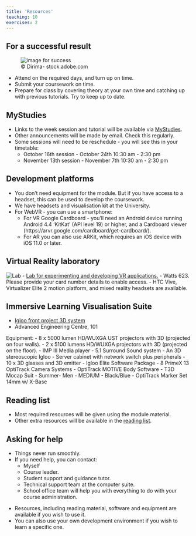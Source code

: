 ```yaml
---
title: 'Resources'
teaching: 10
exercises: 2
---
```


## For a successful result


![&copy; Dirima- stock.adobe.com](fig/success.jpeg){alt="image for success"}

- Attend on the required days, and turn up on time.
- Submit your coursework on time.
- Prepare for class by covering theory at your own time and catching up with previous tutorials. Try to keep up to date.




## MyStudies
- Links to the week session and tutorial will be available via [MyStudies](https://mystudies.brighton.ac.uk/).
- Other announcements will be made by email. Check this regularly. 
- Some sessions will need to be reschedule - you will see this in your timetable:
  - October 16th session - October 24th 10:30 am - 2:30 pm
  - November 13th session - November 7th 10:30 am - 2:30 pm
  
## Development platforms
- You don't need equipment for the module. But if you have access to a headset, this can be used to develop the coursework.
- We have headsets and visualisation kit at the University.
- For WebVR -  you can use a smartphone:
  - For VR Google Cardboard  - you'll need an Android device running Android 4.4 'KitKat' (API level 19) or higher, and a Cardboard viewer (https://arvr.google.com/cardboard/get-cardboard/).
  - For AR you can also use ARKit, which requires an iOS device with iOS 11.0 or later.


## Virtual Reality laboratory
![](https://bpb-eu-w2.wpmucdn.com/blogs.brighton.ac.uk/dist/9/5607/files/2023/01/UOB_VR_Suite_28NOV22_AW_015.jpg){alt="Lab"}
- [Lab for experimenting and developing VR applications.](https://blogs.brighton.ac.uk/csius/virtual-reality-laboratory/) 
- Watts 623. Please provide your card number details to enable access.
- HTC Vive, Virtualizer Elite 2 motion platform, and mixed reality headsets are available.


## Immersive Learning Visualisation Suite
- [Igloo front project 3D system](https://blogs.brighton.ac.uk/csius/advanced-immersive-learning-environment/)
- Advanced Engineering Centre, 101

Equipment:
- 8 x 5000 lumen HD/WUXGA UST projectors with 3D (projected on four walls).
- 2 x 5100 lumens HD/WUXGA projectors with 3D (projected on the floor).
- IMP III Media player
- 5.1 Surround Sound system
- An 3D stereoscopic Igloo
- Server cabinet with network switch plus peripherals
- 10 x 3D glasses and 3D emitter
- Igloo Elite Software Package
- 8 PrimeX 13 OptiTrack Camera Systems
- OptiTrack MOTIVE Body Software
- T3D Mocap Suit - Summer- Men - MEDIUM - Black/Blue
- OptiTrack Marker Set 14mm w/ X-Base

## Reading list
- Most required resources will be given using the module material.
- Other extra resources will be available in the [reading list](https://rl.talis.com/3/brighton/lists/A955CA97-DAD8-9EB2-CF10-BEABD1DED566.html).


## Asking for help
- Things never run smoothly.
- If you need help, you can contact:
  - Myself
  - Course leader.
  - Student support and guidance tutor.
  - Technical support team at the computer suite.
  - School office team will help you with everything to do with your course administration.

::::::::::::::::::::::::::::::::::::: keypoints 

- Resources, including reading material, software and equipment
are available if you wish to use it.
- You can also use your own development environment if you 
wish to learn a specific one.

::::::::::::::::::::::::::::::::::::::::::::::::
